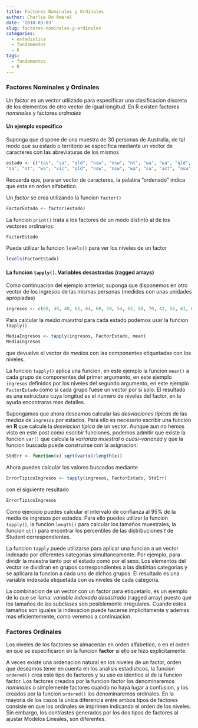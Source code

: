 ```yaml
---
title: Factores Nominales y Ordinales
author: Charlie Do Amaral
date: '2018-03-03'
slug: factores-nominales-y-ordinales
categories:
  - estadistica
  - fundamentos
  - R
tags:
  - fundamentos
  - R
---
```


### Factores Nominales y Ordinales
Un _factor_ es un vector utilizado para especificar una clasificacion discreta de los elementos de otro vector de igual longitud. En R existen factores _nominales_ y factores _ordinales_

#### Un ejemplo especifico
Suponga que dispone de una muestra de 30 personas de Australia, de tal modo que su estado o territorio se especifica mediante un vector de caracteres con las abreviaturas de los mismos

```r
estado <- c("tas", "sa", "qld", "nsw", "nsw", "nt", "wa", "wa", "qld", "vic", "nsw", "vic", "qld", "qld", "sa", "tas",
"sa", "nt", "wa", "vic", "qld", "nsw", "nsw", "wa", "sa", "act", "nsw", "vic", "vic", "act")
```

Recuerda que, para un vector de caracteres, la palabra "ordenado" indica que esta en orden alfabetico.

Un _factor_ se crea utilizando la funcion `factor()` 

```r
FactorEstado <- factor(estado)
```

La funcion `print()` trata a los factores de un modo distinto al de los vectores ordinarios:

```r
FactorEstado
```

Puede utilizar la funcion `levels()` para ver los niveles de un factor
```r
levels(FactorEstado)
```

#### La funcion `tapply()`. Variables desastradas (ragged arrays)
Como continuacion del ejemplo anterior, suponga que disponemos en otro vector de los ingresos de las mismas personas (medidos con unas unidades apropiadas)

```r
ingresos <- c(60, 49, 40, 61, 64, 60, 59, 54, 62, 69, 70, 42, 56, 61, 61, 61, 58, 51, 48, 65, 49, 49, 41, 48, 52, 46, 59, 46, 58, 43)
```

Para calcular la _media muestral_ para cada estado podemos usar la funcion `tapply()`

```r
MediaIngresos <- tapply(ingresos, FactorEstado, mean)
MediaIngresos
```

que devuelve el vector de _medias_ con las componentes etiquetadas con los niveles.

La funcion `tapply()` aplica una funcion, en este ejemplo la funcion `mean()` a cada grupo de componentes del primer argumento, en este ejemplo `ingresos` definidos por los niveles del segundo argumento, en este ejemplo `FactorEstado` como si cada grupo fuese un vector por si solo. El resultado es una estructura cuya longitud es el numero de niveles del factor, en la ayuda encontraras mas detalles.

Supongamos que ahora deseamos calcular las _desviaciones tipicas_ de las _medias_ de `ingresos` por estados. Para ello es necesario escribir una funcion en **R** que calcule la _desviacion tipica_ de un vector. Aunque aun no hemos visto en este post como escribir funciones, podemos admitir que existe la funcion `var()` que calcula la _varianza muestral_ o _cuasi-varianza_ y que la funcion buscada puede construirse con la asignacion:

```r
StdErr <- function(x) sqrt(var(x)/length(x))
```

Ahora puedes calcular los valores buscados mediante

```r
ErrorTipicoIngresos <- tapply(ingresos, FactorEstado, StdErr)
```

con el siguiente resultado

```r
ErrorTipicoIngresos
```

Como ejercicio puedes calcular el intervalo de confianza al 95% de la media de ingresos por estados. Para ello puedes utilizar la funcion `tapply()`, la funcion `length()` para calcular los tamaños muestrales, la funcion `qt()` para encontrar los percentiles de las distribuciones _t_ de Student correspondientes.

La funcion `tapply` puede utilizarse para aplicar una funcion a un vector indexado por diferentes categorias simultaneamente. Por ejemplo, para dividir la muestra tanto por el estado como por el sexo. Los elementos del vector se dividiran en grupos correspondientes a las distintas categorias y se aplicara la funcion a cada uno de dichos grupos. El resultado es una variable indexada etiquetada con os niveles de cada categoria.

La combinacion de un vector con un factor para etiquetarlo, es un ejemplo de lo que se llama: _variable indexada desastrada_ (ragged array) puesto que los tamaños de las subclases son posiblemente irregulares. Cuando estos tamaños son iguales la indexacion puede hacerse implicitamente y ademas mas eficientemente, como veremos a continuacion.

### Factores Ordinales
Los niveles de los factores se almacenan en orden alfabetico, o en el orden en que se especificaron en la funcion **factor** si ello se hizo explicitamente.

A veces existe una ordenacion natural en los niveles de un factor, orden que deseamos tener en cuenta en los analisis estadisticos, la funcion `ordered()` crea este tipo de factores y su uso es identico al de la funcion factor. Los factores creados por la funcion factor los denominaremos _nominales_ o simplemente factores cuando no haya lugar a confusion, y los creados por la funcion `ordered()` los denominaremos ordinales. En la mayoria de los casos la unica diferencia entre ambos tipos de factores consiste en que los ordinales se imprimen indicando el orden de los niveles. Sin embargo, los contrastes generados por los dos tipos de factores al ajustar Modelos Lineales, son diferentes.




